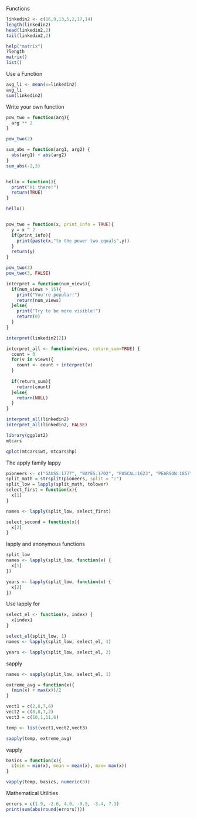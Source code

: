 Functions
```r
linkedin2 <- c(16,9,13,5,2,17,14)
length(linkedin2)
head(linkedin2,2)
tail(linkedin2,2)

help("matrix")
?length
matrix()
list()
```

Use a Function
```r
avg_li <- mean(x=linkedin2)
avg_li
sum(linkedin2)

```

Write your own function
```r
pow_two = function(arg){
  arg ** 2
}

pow_two(2)

sum_abs = function(arg1, arg2) {
  abs(arg1) + abs(arg2)
}
sum_abs(-2,3)


hello = function(){
  print("Hi there!")
  return(TRUE)
}

hello()


pow_two = function(x, print_info = TRUE){
  y = x ^ 2
  if(print_info){
    print(paste(x,"to the power two equals",y))
  }
  return(y)
}

pow_two(3)
pow_two(3, FALSE)

interpret = function(num_views){
  if(num_views > 15){
    print("You're popular!")
    return(num_views)
  }else{
    print("Try to be more visible!")
    return(0)
  }
}

interpret(linkedin2[2])

interpret_all <- function(views, return_sum=TRUE) {
  count = 0
  for(v in views){
    count <- count + interpret(v)
  }
  
  if(return_sum){
    return(count)
  }else{
    return(NULL)
  }
}

interpret_all(linkedin2)
interpret_all(linkedin2, FALSE)
```

```r
library(ggplot2)
mtcars

qplot(mtcars$wt, mtcars$hp)

```

The apply family
lappy
```r
pioneers <- c("GAUSS:1777", "BAYES:1702", "PASCAL:1623", "PEARSON:1857")
split_math = strsplit(pioneers, split = ":")
split_low = lapply(split_math, tolower)
select_first = function(x){
  x[1]
}

names <- lapply(split_low, select_first)

select_second = function(x){
  x[2]
}

```

lapply and anonymous functions
```r
split_low
names <- lapply(split_low, function(x) {
  x[1]
})

years <- lapply(split_low, function(x) {
  x[2]
})
```

Use lapply for 

```r
select_el <- function(x, index) {
  x[index]
}

select_el(split_low, 1)
names <- lapply(split_low, select_el, 1)

years <- lapply(split_low, select_el, 2)

```

sapply
```r
names <- sapply(split_low, select_el, 1)

extreme_avg = function(x){
  (min(x) + max(x))/2
}

vect1 = c(2,8,7,6)
vect2 = c(8,8,7,2)
vect3 = c(10,1,11,6)

temp <- list(vect1,vect2,vect3)

sapply(temp, extreme_avg)

```

vapply
```r
basics = function(x){
  c(min = min(x), mean = mean(x), max= max(x))
}

vapply(temp, basics, numeric(3))
```


Mathematical Utilities
```r
errors = c(1.9, -2.6, 4.0, -9.5, -3.4, 7.3)
print(sum(abs(round(errors))))

```

